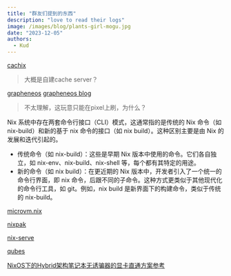 ```yaml
---
title: "群友们提到的东西"
description: "love to read their logs"
image: /images/blog/plants-girl-mogu.jpg
date: "2023-12-05"
authors:
  - Kud
---
```

[cachix](https://docs.cachix.org/getting-started)
> 大概是自建cache server？

[grapheneos](https://grapheneos.org/faq#supported-devices)
[grapheneos blog](https://tchncsde.github.io/2023/11/11/GarpheneOS-Security.html)
> 不太理解，这玩意只能在pixel上刷，为什么？

Nix 系统中存在两套命令行接口（CLI）模式，这通常指的是传统的 Nix 命令（如 nix-build）和新的基于 nix 命令的接口（如 nix build）。这种区别主要是由 Nix 的发展和迭代引起的。
- 传统命令（如 nix-build）：这些是早期 Nix 版本中使用的命令。它们各自独立，如 nix-env、nix-build、nix-shell 等，每个都有其特定的用途。
- 新的命令（如 nix build）：在更近期的 Nix 版本中，开发者引入了一个统一的命令行界面，即 nix 命令，后跟不同的子命令。这种方式更类似于其他现代化的命令行工具，如 git。例如，nix build 是新界面下的构建命令，类似于传统的 nix-build。

[microvm.nix](https://github.com/astro/microvm.nix)

[nixpak](https://github.com/nixpak/nixpak)

[nix-serve](https://github.com/edolstra/nix-serve)

[qubes](https://www.qubes-os.org/intro/)

[NixOS下的Hybrid架构笔记本无诱骗器的显卡直通方案参考](https://lostattractor.net/archives/nixos-gpu-vfio-passthrough)
